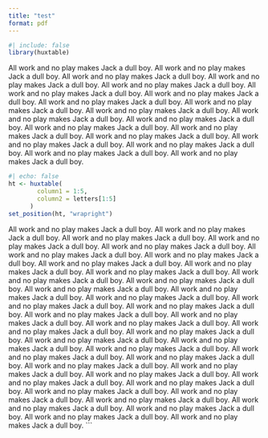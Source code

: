 ```yaml
---
title: "test"
format: pdf
---
```


```r
#| include: false
library(huxtable)

```

All work and no play makes Jack a dull boy. All work and no play makes Jack a dull boy. All work and no play makes Jack a dull boy. All work and no play makes Jack a dull boy. All work and no play makes Jack a dull boy. All work and no play makes Jack a dull boy. All work and no play makes Jack a dull boy. All work and no play makes Jack a dull boy. All work and no play makes Jack a dull boy. All work and no play makes Jack a dull boy. All work and no play makes Jack a dull boy. All work and no play makes Jack a dull boy. All work and no play makes Jack a dull boy. All work and no play makes Jack a dull boy. All work and no play makes Jack a dull boy. All work and no play makes Jack a dull boy. All work and no play makes Jack a dull boy. All work and no play makes Jack a dull boy. All work and no play makes Jack a dull boy.

```r
#| echo: false
ht <- huxtable(
        column1 = 1:5,
        column2 = letters[1:5]
      )
set_position(ht, "wrapright")
```

[All work and no play makes Jack a dull boy.]{foo=bar} All work and no play makes Jack a dull boy. All work and no play makes Jack a dull boy. All work and no play makes Jack a dull boy. All work and no play makes Jack a dull boy. All work and no play makes Jack a dull boy. All work and no play makes Jack a dull boy. All work and no play makes Jack a dull boy. All work and no play makes Jack a dull boy. All work and no play makes Jack a dull boy. All work and no play makes Jack a dull boy. All work and no play makes Jack a dull boy. All work and no play makes Jack a dull boy. All work and no play makes Jack a dull boy. All work and no play makes Jack a dull boy. All work and no play makes Jack a dull boy. All work and no play makes Jack a dull boy. All work and no play makes Jack a dull boy. All work and no play makes Jack a dull boy. All work and no play makes Jack a dull boy. All work and no play makes Jack a dull boy. All work and no play makes Jack a dull boy. All work and no play makes Jack a dull boy. All work and no play makes Jack a dull boy. All work and no play makes Jack a dull boy. All work and no play makes Jack a dull boy. All work and no play makes Jack a dull boy. All work and no play makes Jack a dull boy. All work and no play makes Jack a dull boy. All work and no play makes Jack a dull boy. All work and no play makes Jack a dull boy. All work and no play makes Jack a dull boy. All work and no play makes Jack a dull boy. All work and no play makes Jack a dull boy. All work and no play makes Jack a dull boy. All work and no play makes Jack a dull boy. All work and no play makes Jack a dull boy. All work and no play makes Jack a dull boy. All work and no play makes Jack a dull boy.
```
